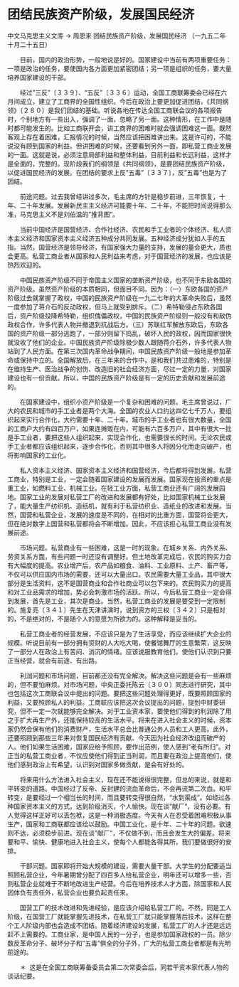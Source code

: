 # 团结民族资产阶级，发展国民经济

中文马克思主义文库 -> 周恩来
团结民族资产阶级，发展国民经济
（一九五二年十月二十五日）


　　目前，国内的政治形势，一般地说是好的。国家建设中当前有两项重要任务：一项是政治的任务，要使国内各方面更加紧密团结；另一项是组织的任务，要大量培养国家建设的干部。

　　经过"三反"〔３３９〕、"五反"〔３３６〕运动，全国工商联筹委会已经在六月间成立，建立了工商界的全国性组织。今后在政治上要更加促进团结，《共同纲领》〔２８０〕是我们团结的基础。听说各地在传达全国工商联会议的各项报告时，个别地方有一些出入，强调了一面，忽略了另一面。这种情形，在工作中是随时都可能发生的。比如工商联开会，讲工商界的困难时就会强调困难这一面。既然客观上存在着困难，汇报情况的时候，当然应该把困难讲出来。这是许可的，不能说没有顾到国家的利益。但讲困难的时候，还要看到另外一面，即私营工商业发展的一面。这就是说，必须注意局部利益和整体利益，目前利益和长远利益，这样才是全面的，完整的。现阶段我们的纲领是《共同纲领》，是要团结民族资产阶级，以促进国民经济的发展。在团结的要求上反"五毒"〔３３７〕，反"五毒"也是为了团结。

　　前途问题。过去我曾经讲过多次，毛主席的方针是稳步前进，三年恢复，十年、二十年发展。发展新民主主义经济可能要十年、二十年，不能把时间说得那么准，马克思主义不是刘伯温的"推背图"。

　　当前中国经济是国营经济、合作社经济、农民和手工业者的个体经济、私人资本主义经济和国家资本主义经济五种成分共同发展。五种经济成分犹如人手的五指。当然，国营经济是领导经济，有国家强大力量的支持，发展的量会更大，质也会更高。私营工商业者从国家和人民利益来考虑，对于国营经济的发展，也应该是热烈欢迎的。

　　中国民族资产阶级不同于帝国主义国家的垄断资产阶级，也不同于东欧各国的资产阶级。虽然资产阶级的本质相同，但面目不同。因为：（一）东欧各国的资产阶级过去就掌握了政权，中国的民族资产阶级在一九二七年的大革命失败后，虽然一度参加了蒋介石的反动政权，但马上就受到排斥。（二）希特勒侵占东欧各国后，资产阶级投降希特勒，组织傀儡政权，中国的民族资产阶级则一般没有和敌伪政权合作，许多代表人物并撤退到抗战后方。（三）苏联红军解放东欧后，东欧各国的资产阶级一部分逃跑了，一部分则留下捣乱，破坏人民的政权，因而国家很快就没收了他们的企业。中国民族资产阶级除极少数人跟随蒋介石外，许多代表人物站到了人民方面。在第三次国内革命战争期间，中国民族资产阶级一般地是参加革命或保持中立的。全国解放后，在三年来的合作中，是和我们共过患难的，特别是在维持生产、医治战争的创伤、改造旧的社会经济方面，尽过一定的力量，对国家建设也有一份贡献。所以，中国的民族资产阶级是有一定的历史贡献和发展前途的。

　　在国家建设中，组织小资产阶级是一个复杂和困难的问题。毛主席曾说过，广大的农民和城市的手工业者是两个大海。全国的农业人口约达四亿七千万人，要组织起来实行合作化，大约需要十年、二十年。城市的手工业者也有很大数量，全国的工商户大约有四百万户，如果连摊贩在内，可能有六百多万户，其中有很大一批是手工业者，要把这些人组织起来，实现合作化，也需要很长的时间。无论农民或手工业者都应该组织起来，逐步合作化，否则其中很多人将因分化而走向破产，也将影响国家的工业化。

　　私人资本主义经济、国家资本主义经济和国营经济，今后都将得到发展。私营工商业，特别是工业，一定会随着国家建设的发展而发展。国家现在投资的重点是重工业，如燃料工业、机械工业。在轻工业方面，私营工商业还有广阔的发展园地。国家工业的发展对私营工厂的改进和发展都有好处，比如国家机械工业发展了，能大量生产纺织机、造纸机，就有利于私营纺织业、造纸业的改进和发展。当然，国营和私营企业，发展的速度是不同的，在相对的比重方面，国营将会更大，但在绝对数字上国营和私营都将会不断增加。因此，不应该担心私营工商业没有发展前途。

　　市场问题。私营商业有一些困难，这是一时的现象。在城乡关系、内外关系、劳资关系方面，有些问题一时还没有调整好。但土地改革完成后，农民的购买力会有大幅度的提高。农业增产后，农产品如粮食、油料、工业原料、土产、畜产等，不仅可以供应国内市场的需要，还可以大量出口。农民需要大量工业品，其中很大部分是生活资料，这不是国营商业和合作社商业可以包下来的。农民购买力的提高和对工业品需求的增加，势必会刺激市场的活跃。所以，今后私营工商业一定会得到发展，首先是工业，其次是商业。当然，私营工商业的发展是要受到一定限制的。施复亮〔３４１〕先生在天津讲演时，说到资方的三权〔３４２〕只是相对的，不是绝对的，不是随个人的意愿为所欲为的。这种解释是妥当的。

　　私营工商业者的经营发展，不应该只是为了生活享受，而应该继续扩大企业的规模。听说目前有一部分拥有资财的人大吃大喝，使餐馆舞厅的生意繁荣，这反映了一部分人在政治上有苦闷、消沉的情绪。应该说服教育他们，使他们认识到只要正当经营，就会有前途、有出路。

　　利润问题和市场问题，目前都还没有完全解决。解决这些问题是会有一些麻烦的，但不要怕麻烦。对市场问题，中央正委托陈云〔３００〕同志进行研究，其中也包括这次工商联会议中提出的问题。要把这些问题处理得更好，既要照顾国家的利益，又要照顾私人的利益。工商联应该把这次会议提出的问题，提到中财委研究，但不一定一次就能够完全解决。对于工业资本家，要使他们得到的利润除了用之于扩大再生产外，还能保持较高的生活水平。将来在进入社会主义的时候，资本家仍然会保有他们的消费财产，生活水平总会比普通公务人员和工人更高。此外，还要照顾到那些三年来对恢复国民经济有贡献、今天因为社会经济改组而破产的人。他们如果生活困难，国家应给予照顾，要作出范例，使人感到"老有所归"。对正当的私营工商业者，不仅应使他们得到正当利润，而且要在政治上提高他们，使他们感到政治上有希望，认识到对国家多做贡献，是会有好处的。

　　将来用什么方法进入社会主义，现在还不能说得很完整，但总的来说，就是和平转变的道路。中国经过了反帝、反封建的流血革命后，不会再流第二次血。和平转变，是要经过一个相当长的时间，而且要转变得很自然，"水到渠成"。如经过各种国家资本主义的方式，达到阶级消灭，个人愉快。现在谈"献厂"，没有必要。有人觉得这样正好可以丢包袱，这是一种消极态度。今天有人在忍受着困难积极从事生产，国家和工商联都应该给以鼓励。中国工业化，是十年、二十年的问题。欲速则不达，必须稳步前进。现在谈"献厂"，不仅做不到，而且会发生大的偏差。将来要和平、愉快、健康地进入社会主义，使每个人都能各得其所，我们要做很好的安排。

　　干部问题。国家即将开始大规模的建设，需要大量干部。大学生的分配要适当照顾私营企业，今年暑期曾分配了四百多人给私营企业，明年还可以增多一些，否则私营企业就难于不断地改进生产经营。今后在培养技术人才方面，除国家和人民团体负有责任外，私营企业也要负起责任来。

　　国营工厂的技术改进和先进经验，是应该介绍给私营工厂的。不然，同是工人阶级，在国营工厂就能掌握先进技术，在私营工厂就只能掌握落后技术，这样在整个工人阶级内部也会造成不团结。随着经济建设的发展，私营工厂的人才还是远远赶不上需要的。工商业家，是中国人民的一分子，也是参加国家政权的一员。除少数反革命分子、破坏分子和"五毒"俱全的分子外，广大的私营工商业者都是有光明前途的。



　　＊  这是在全国工商联筹备委员会第二次常委会后，同若干资本家代表人物的谈话纪要。



